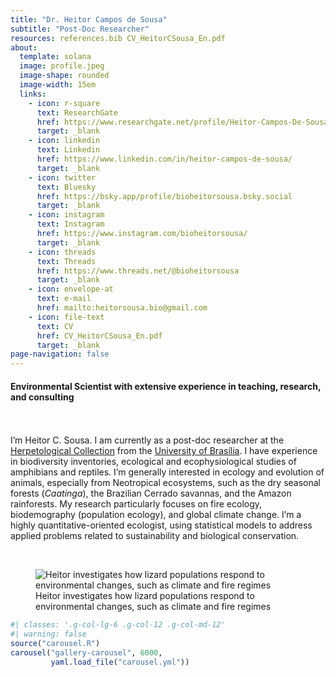```yaml
---
title: "Dr. Heitor Campos de Sousa"
subtitle: "Post-Doc Researcher"
resources: references.bib CV_HeitorCSousa_En.pdf
about: 
  template: solana
  image: profile.jpeg
  image-shape: rounded
  image-width: 15em
  links: 
    - icon: r-square
      text: ResearchGate
      href: https://www.researchgate.net/profile/Heitor-Campos-De-Sousa
      target: _blank
    - icon: linkedin
      text: Linkedin
      href: https://www.linkedin.com/in/heitor-campos-de-sousa/
      target: _blank
    - icon: twitter
      text: Bluesky
      href: https://bsky.app/profile/bioheitorsousa.bsky.social
      target: _blank
    - icon: instagram
      text: Instagram
      href: https://www.instagram.com/bioheitorsousa/
      target: _blank
    - icon: threads
      text: Threads
      href: https://www.threads.net/@bioheitorsousa
      target: _blank
    - icon: envelope-at
      text: e-mail
      href: mailto:heitorsousa.bio@gmail.com
    - icon: file-text
      text: CV
      href: CV_HeitorCSousa_En.pdf
      target: _blank
page-navigation: false
---
```


#### Environmental Scientist with extensive experience in teaching, research, and consulting

\
\
I'm Heitor C. Sousa. I am currently as a post-doc researcher at the [Herpetological Collection](https://chunb.org) from the [University of Brasília](https://www.unb.br). I have experience in biodiversity inventories, ecological and ecophysiological studies of amphibians and reptiles. I'm generally interested in ecology and evolution of animals, especially from Neotropical ecosystems, such as the dry seasonal forests (*Caatinga*), the Brazilian Cerrado savannas, and the Amazon rainforests. My research particularly focuses on fire ecology, biodemography (population ecology), and global climate change. I'm a highly quantitative-oriented ecologist, using statistical models to address applied problems related to sustainability and biological conservation.

\

![Heitor investigates how lizard populations respond to environmental changes, such as climate and fire regimes](profile_lizard.jpeg)

```r
#| classes: '.g-col-lg-6 .g-col-12 .g-col-md-12'
#| warning: false
source("carousel.R")
carousel("gallery-carousel", 6000, 
         yaml.load_file("carousel.yml"))
```
